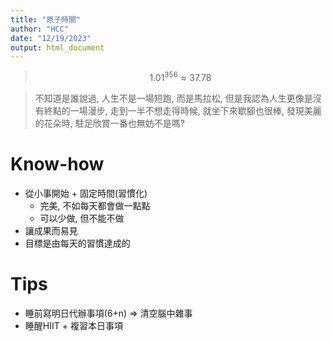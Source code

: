 ```yaml
---
title: "原子時間"
author: "HCC"
date: "12/19/2023"
output: html_document
---
```


> $$ {1.01}^{356} \approx 37.78 $$

> 不知道是誰說過, 人生不是一場短跑, 而是馬拉松, 但是我認為人生更像是沒有終點的一場漫步, 走到一半不想走得時候, 就坐下來歇腳也很棒, 發現美麗的花朵時, 駐足欣賞一番也無妨不是嗎?


# Know-how
- 從小事開始 + 固定時間(習慣化)
  * 完美, 不如每天都會做一點點
  * 可以少做, 但不能不做 
- 讓成果而易見
- 目標是由每天的習慣達成的

# Tips
- 睡前寫明日代辦事項(6+n) => 清空腦中雜事
- 睡醒HIIT + 複習本日事項



